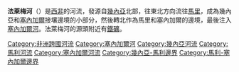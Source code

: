{{unreferenced|time=2018-06-06T14:44:10+00:00}}
'''法萊梅河'''（{{lang-fr|'''La Falémé'''}}）是[[西非|西非]]的河流，發源自[[幾內亞|幾內亞]]北部，往東北方向流往[[馬里|馬里]]，成為幾內亞和[[塞內加爾|塞內加爾]]接壤邊境的小部分，然後轉北作為馬里和塞內加爾的邊境，最後注入[[塞內加爾河|塞內加爾河]]。法萊梅河的源頭附近有[[鐵礦|鐵礦]]。
{{Guinea-geo-stub}}
{{Senegal-geo-stub}}
{{Mali-geo-stub}}

{{DEFAULTSORT:Falémé}}
[[Category:非洲跨國河流|Category:非洲跨國河流]]
[[Category:塞內加爾河|Category:塞內加爾河]]
[[Category:幾內亞河流|Category:幾內亞河流]]
[[Category:馬利河流|Category:馬利河流]]
[[Category:塞內加爾河流|Category:塞內加爾河流]]
[[Category:幾內亞-馬利邊界|Category:幾內亞-馬利邊界]]
[[Category:馬利-塞內加爾邊界|Category:馬利-塞內加爾邊界]]